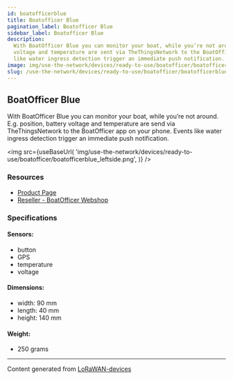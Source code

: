 ```yaml
---
id: boatofficerblue
title: Boatofficer Blue
pagination_label: Boatofficer Blue
sidebar_label: Boatofficer Blue
description:
  With BoatOfficer Blue you can monitor your boat, while you’re not around. E.g., position, battery
  voltage and temperature are sent via TheThingsNetwork to the BoatOfficer app on your phone. Events
  like water ingress detection trigger an immediate push notification.
image: img/use-the-network/devices/ready-to-use/boatofficer/boatofficerblue_leftside.png
slug: /use-the-network/devices/ready-to-use/boatofficer/boatofficerblue
---
```



## BoatOfficer Blue

With BoatOfficer Blue you can monitor your boat, while you’re not around. E.g. position, battery
voltage and temperature are send via TheThingsNetwork to the BoatOfficer app on your phone. Events
like water ingress detection trigger an immediate push notification.

<img
  src={useBaseUrl(
    'img/use-the-network/devices/ready-to-use/boatofficer/boatofficerblue_leftside.png',
  )}
/>

### Resources

- [Product Page](https://www.boatofficer.com/products/BoatOfficerBlue)
- [Reseller - BoatOfficer Webshop](https://shop.boatofficer.com/en/)

### Specifications

#### Sensors:

- button
- GPS
- temperature
- voltage

#### Dimensions:

- width: 90 mm
- length: 40 mm
- height: 140 mm

#### Weight:

- 250 grams

---

Content generated from [LoRaWAN-devices](https://github.com/TheThingsNetwork/lorawan-devices)
